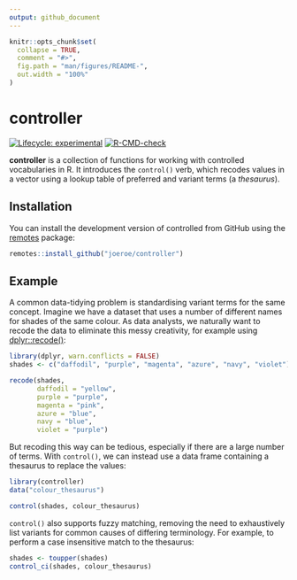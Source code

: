 ```yaml
---
output: github_document
---
```


<!-- README.md is generated from README.Rmd. Please edit that file -->

```r
knitr::opts_chunk$set(
  collapse = TRUE,
  comment = "#>",
  fig.path = "man/figures/README-",
  out.width = "100%"
)
```

# controller

<!-- badges: start -->
[![Lifecycle:
experimental](https://img.shields.io/badge/lifecycle-experimental-orange.svg)](https://www.tidyverse.org/lifecycle/#experimental)
[![R-CMD-check](https://github.com/joeroe/controller/workflows/R-CMD-check/badge.svg)](https://github.com/joeroe/controller/actions)
<!-- badges: end -->

**controller** is a collection of functions for working with controlled vocabularies in R.
It introduces the `control()` verb, which recodes values in a vector using a lookup table of preferred and variant terms (a *thesaurus*).

## Installation

You can install the development version of controlled from GitHub using the [remotes](https://remotes.r-lib.org/) package:

``` r
remotes::install_github("joeroe/controller")
```

<!--
You can install the released version of controller from [CRAN](https://CRAN.R-project.org) with:

``` r
install.packages("controller")
```
-->

## Example

A common data-tidying problem is standardising variant terms for the same concept.
Imagine we have a dataset that uses a number of different names for shades of the same colour.
As data analysts, we naturally want to recode the data to eliminate this messy creativity, for example using [dplyr::recode()](https://dplyr.tidyverse.org/reference/recode.html):

```r
library(dplyr, warn.conflicts = FALSE)
shades <- c("daffodil", "purple", "magenta", "azure", "navy", "violet")

recode(shades,
       daffodil = "yellow",
       purple = "purple",
       magenta = "pink",
       azure = "blue",
       navy = "blue",
       violet = "purple")
```

But recoding this way can be tedious, especially if there are a large number of terms.
With `control()`, we can instead use a data frame containing a thesaurus to replace the values:

```r
library(controller)
data("colour_thesaurus")

control(shades, colour_thesaurus)
```

`control()` also supports fuzzy matching, removing the need to exhaustively list variants for common causes of differing terminology.
For example, to perform a case insensitive match to the thesaurus:

```r
shades <- toupper(shades)
control_ci(shades, colour_thesaurus)
```
